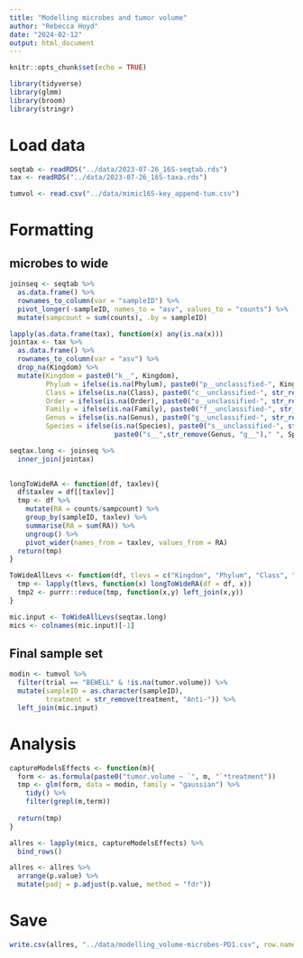```yaml
---
title: "Modelling microbes and tumor volume"
author: "Rebecca Hoyd"
date: "2024-02-12"
output: html_document
---
```


```r
knitr::opts_chunk$set(echo = TRUE)

library(tidyverse)
library(glmm)
library(broom)
library(stringr)
```

# Load data

```r
seqtab <- readRDS("../data/2023-07-26_16S-seqtab.rds")
tax <- readRDS("../data/2023-07-26_16S-taxa.rds")

tumvol <- read.csv("../data/mimic16S-key_append-tum.csv")
```

# Formatting

## microbes to wide
```r
joinseq <- seqtab %>%
  as.data.frame() %>%
  rownames_to_column(var = "sampleID") %>%
  pivot_longer(-sampleID, names_to = "asv", values_to = "counts") %>%
  mutate(sampcount = sum(counts), .by = sampleID)

lapply(as.data.frame(tax), function(x) any(is.na(x)))
jointax <- tax %>%
  as.data.frame() %>%
  rownames_to_column(var = "asv") %>%
  drop_na(Kingdom) %>%
  mutate(Kingdom = paste0("k__", Kingdom),
         Phylum = ifelse(is.na(Phylum), paste0("p__unclassified-", Kingdom), paste0("p__",Phylum)),
         Class = ifelse(is.na(Class), paste0("c__unclassified-", str_remove(Phylum, "p__unclassified-")), paste0("c__",Class)),
         Order = ifelse(is.na(Order), paste0("o__unclassified-", str_remove(Class, "c__unclassified-")), paste0("o__",Order)),
         Family = ifelse(is.na(Family), paste0("f__unclassified-", str_remove(Order, "o__unclassified-")), paste0("f__",Family)),
         Genus = ifelse(is.na(Genus), paste0("g__unclassified-", str_remove(Family, "f__unclassified-")), paste0("g__",Genus)),
         Species = ifelse(is.na(Species), paste0("s__unclassified-", str_remove(Genus, "g__unclassified-")), 
                          paste0("s__",str_remove(Genus, "g__")," ", Species))) 

seqtax.long <- joinseq %>%
  inner_join(jointax)
  
```

```r
longToWideRA <- function(df, taxlev){
  df$taxlev = df[[taxlev]]
  tmp <- df %>%
    mutate(RA = counts/sampcount) %>%
    group_by(sampleID, taxlev) %>%
    summarise(RA = sum(RA)) %>%
    ungroup() %>%
    pivot_wider(names_from = taxlev, values_from = RA)
  return(tmp)
}

ToWideAllLevs <- function(df, tlevs = c("Kingdom", "Phylum", "Class", "Order", "Family", "Genus", "Species")){
  tmp <- lapply(tlevs, function(x) longToWideRA(df = df, x))
  tmp2 <- purrr::reduce(tmp, function(x,y) left_join(x,y))
}
```

```r
mic.input <- ToWideAllLevs(seqtax.long)
mics <- colnames(mic.input)[-1]
```

## Final sample set

```r
modin <- tumvol %>%
  filter(trial == "BEWELL" & !is.na(tumor.volume)) %>%
  mutate(sampleID = as.character(sampleID),
         treatment = str_remove(treatment, "Anti-")) %>%
  left_join(mic.input)
```

# Analysis

```r
captureModelsEffects <- function(m){
  form <- as.formula(paste0("tumor.volume ~ `", m, "`*treatment"))
  tmp <- glm(form, data = modin, family = "gaussian") %>%
    tidy() %>%
    filter(grepl(m,term))
  
  return(tmp)
}
```

```r
allres <- lapply(mics, captureModelsEffects) %>%
  bind_rows()

allres <- allres %>%
  arrange(p.value) %>%
  mutate(padj = p.adjust(p.value, method = "fdr"))
```
# Save

```r
write.csv(allres, "../data/modelling_volume-microbes-PD1.csv", row.names = F)
```





